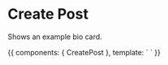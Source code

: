 
<Meta title="User / Components " component={CreatePost} />

# Create Post

<ArgsTable of={CreatePost} />

Shows an example bio card.

<Canvas>
  <Story name="CreatePost">
    {{
        components: { CreatePost },
        template: `
          <create-post />
          `
    }}
  </Story>
</Canvas>